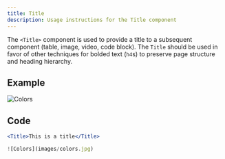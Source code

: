 ```yaml
---
title: Title
description: Usage instructions for the Title component
---
```


<PageDescription>

The `<Title>` component is used to provide a title to a subsequent component (table, image, video, code block). The `Title` should be used in favor of other techniques for bolded text (`h4`s) to preserve page structure and heading hierarchy.

</PageDescription>

## Example

<Title>This is a title</Title>

![Colors](images/colors.jpg)


## Code

```jsx path=components/Title/Title.js src=https://github.com/carbon-design-system/gatsby-theme-carbon/tree/master/packages/gatsby-theme-carbon/src/components/Title
<Title>This is a title</Title>

![Colors](images/colors.jpg)
```

